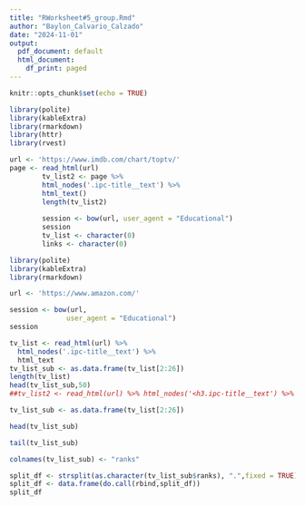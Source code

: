 ```yaml
---
title: "RWorksheet#5_group.Rmd"
author: "Baylon_Calvario_Calzado"
date: "2024-11-01"
output:
  pdf_document: default
  html_document:
    df_print: paged
---
```


```r
knitr::opts_chunk$set(echo = TRUE)
```

```r
library(polite)
library(kableExtra)
library(rmarkdown)
library(httr)
library(rvest)

url <- 'https://www.imdb.com/chart/toptv/'
page <- read_html(url)
        tv_list2 <- page %>% 
        html_nodes('.ipc-title__text') %>% 
        html_text() 
        length(tv_list2) 
        
        session <- bow(url, user_agent = "Educational") 
        session 
        tv_list <- character(0) 
        links <- character(0)

```


```r
library(polite)
library(kableExtra)
library(rmarkdown)

url <- 'https://www.amazon.com/'

session <- bow(url,
              user_agent = "Educational")
session
```

```r
tv_list <- read_html(url) %>% 
  html_nodes('.ipc-title__text') %>% 
  html_text 
tv_list_sub <- as.data.frame(tv_list[2:26]) 
length(tv_list) 
head(tv_list_sub,50) 
##tv_list2 <- read_html(url) %>% html_nodes('<h3.ipc-title__text') %>% html_text  tv_list2 <- as.data.frame(tv_list2[27:50]) tv_list2
```

```r
tv_list_sub <- as.data.frame(tv_list[2:26])

head(tv_list_sub)
```

```r
tail(tv_list_sub)
```

```r
colnames(tv_list_sub) <- "ranks"

split_df <- strsplit(as.character(tv_list_sub$ranks), ".",fixed = TRUE)
split_df <- data.frame(do.call(rbind,split_df))
split_df
```

